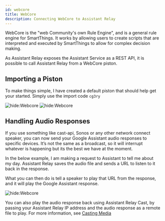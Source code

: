 ```yaml
---
id: webcore
title: WebCore
description: Connecting WebCore to Assistant Relay
---
```


WebCore is the "web Community's own Rule Engine", and is a general rule engine for SmartThings.  It works by allowing users to create scripts that are interpreted and executed by SmartThings to allow for complex decision making.

As Assistant Relay exposes the Assistant Service as a REST API, it is possible to call Assistant Relay from a WebCore piston.

## Importing a Piston

To make things simple, I have created a default piston that should help get your started.  Simply use the import code `cg3ry`

![hide:Webcore](webcore.png)
![hide:Webcore](webcorepiston.png)


## Handling Audio Responses

If you use something like cast-api, Sonos or any other network connect speaker, you can now send your Google Assistant audio responses to specific devices. It’s not the same as a broadcast, so it will interrupt whatever is happening but its the best we have at the moment.

In the below example, I am making a request to Assistant to tell me about my day. Assistant Relay saves the audio file and sends a URL to listen to it back in the response.

What you can then do is tell a speaker to play that URL from the response, and it will play the Google Assistant response.

![hide:Webcore](webcorepiston.png)



You can also play the audio response back using Assistant Relay Cast, by passing your Assistant Relay IP address and the audio response as a remote file to play.  For more information, see [Casting Media](../cast/casting)
